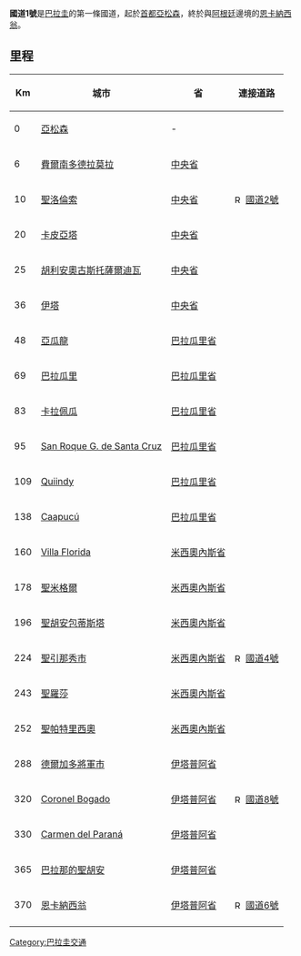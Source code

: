 {{Infobox road
|marker_image=[[File:Ruta_1_paraguay_sign.PNG|100px]]
|highway_name=國道1號
|alternate_name=Mcal. Francisco Solano López
|maint=
|map=Ruta 1 - trayecto.PNG
|length_km= 370
|length_round=
|length_ref=
|established=
|direction_a= 北
|terminus_a= [[亞松森|亞松森]]
|junction= [[File:Ruta_2_paraguay_sign.PNG|15px]] [[國道2號_(巴拉圭)|國道2號]] <br>[[File:Ruta_4_paraguay_sign.PNG|15px]] [[國道4號(巴拉圭)|國道4號]] <br>[[File:Ruta_8_paraguay_sign.PNG|15px]][[國道8號(巴拉圭)|國道8號]] <br>
[[File:Ruta_6_paraguay_sign.PNG|15px]] [[國道6號(巴拉圭)|國道6號]] |direction_b= 南
|terminus_b= [[恩卡納西翁|恩卡納西翁]]
|cities=
}}
'''國道1號'''是[[巴拉圭|巴拉圭]]的第一條國道，起於[[首都|首都]][[亞松森|亞松森]]，終於與[[阿根廷|阿根廷]]邊境的[[恩卡納西翁|恩卡納西翁]]。

==里程==
{|class="wikitable"
|- 
! Km || 城市 || 省 || 連接道路
|- bgcolor="ffffff"
| 0 || [[亞松森|亞松森]] || - ||
|- bgcolor="efefef"
| 6 || [[費爾南多德拉莫拉|費爾南多德拉莫拉]] || [[中央省|中央省]]  ||
|- bgcolor="ffffff"
| 10 || [[聖洛倫索_(巴拉圭)|聖洛倫索]] || [[中央省|中央省]] || [[File:Ruta_2_paraguay_sign.PNG|15px]] [[國道2號_(巴拉圭)|國道2號]]
|- bgcolor="efefef"
| 20 || [[卡皮亞塔|卡皮亞塔]] || [[中央省|中央省]] ||
|- bgcolor="ffffff"
| 25 || [[胡利安奧古斯托薩爾迪瓦|胡利安奧古斯托薩爾迪瓦]] || [[中央省|中央省]] ||
|- bgcolor="efefef"
| 36 || [[伊塔_(巴拉圭)|伊塔]] || [[中央省|中央省]] ||
|- bgcolor="ffffff"
| 48 || [[亞瓜龍|亞瓜龍]] || [[巴拉瓜里省|巴拉瓜里省]] ||
|- bgcolor="efefef"
| 69 || [[巴拉瓜里|巴拉瓜里]] || [[巴拉瓜里省|巴拉瓜里省]] ||
|- bgcolor="ffffff"
| 83 || [[卡拉佩瓜|卡拉佩瓜]] || [[巴拉瓜里省|巴拉瓜里省]] ||
|- bgcolor="efefef"
| 95 || [[San_Roque_González_de_Santa_Cruz_(巴拉圭)|San Roque G. de Santa Cruz]] || [[巴拉瓜里省|巴拉瓜里省]] ||
|- bgcolor="ffffff"
| 109 || [[Quiindy|Quiindy]] || [[巴拉瓜里省|巴拉瓜里省]] ||
|- bgcolor="efefef"
| 138 || [[Caapucú|Caapucú]] || [[巴拉瓜里省|巴拉瓜里省]] ||
|- bgcolor="ffffff"
| 160 || [[Villa_Florida|Villa Florida]] || [[米西奧內斯省_(巴拉圭)|米西奧內斯省]] ||
|- bgcolor="efefef"
| 178 || [[聖米格爾_(巴拉圭)|聖米格爾]] || [[米西奧內斯省_(巴拉圭)|米西奧內斯省]] ||
|- bgcolor="ffffff"
| 196 || [[聖胡安包蒂斯塔_(巴拉圭)|聖胡安包蒂斯塔]] || [[米西奧內斯省_(巴拉圭)|米西奧內斯省]] ||
|- bgcolor="efefef"
| 224 || [[聖引那秀市|聖引那秀市]] || [[米西奧內斯省_(巴拉圭)|米西奧內斯省]] || [[File:Ruta_4_paraguay_sign.PNG|15px]] [[國道4號(巴拉圭)|國道4號]]
|- bgcolor="ffffff"
| 243 || [[聖羅莎_(巴拉圭)|聖羅莎]] || [[米西奧內斯省_(巴拉圭)|米西奧內斯省]] ||
|- bgcolor="efefef"
| 252 || [[聖帕特里西奧_(巴拉圭)|聖帕特里西奧]] || [[米西奧內斯省_(巴拉圭)|米西奧內斯省]] ||
|- bgcolor="ffffff"
| 288 || [[德爾加多將軍市|德爾加多將軍市]] || [[伊塔普阿省|伊塔普阿省]] ||
|- bgcolor="efefef"
| 320 || [[Coronel_Bogado|Coronel Bogado]] || [[伊塔普阿省|伊塔普阿省]] || [[File:Ruta_8_paraguay_sign.PNG|15px]] [[國道8號_(巴拉圭)|國道8號]]
|- bgcolor="ffffff"
| 330 || [[Carmen_del_Paraná|Carmen del Paraná]] || [[伊塔普阿省|伊塔普阿省]] ||
|- bgcolor="efefef"
| 365 || [[巴拉那的聖胡安|巴拉那的聖胡安]] || [[伊塔普阿省|伊塔普阿省]] ||
|- bgcolor="ffffff"
| 370 || [[恩卡納西翁|恩卡納西翁]] || [[伊塔普阿省|伊塔普阿省]] || [[File:Ruta_6_paraguay_sign.PNG|15px]]  [[國道6號_(巴拉圭)|國道6號]]
|- bgcolor="efefef"
|}

{{巴拉圭國道}}
[[Category:巴拉圭交通|Category:巴拉圭交通]]